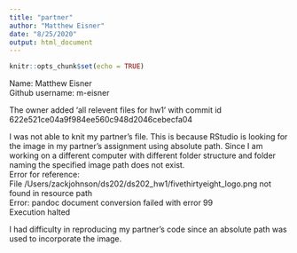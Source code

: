 ```yaml
---
title: "partner"
author: "Matthew Eisner"
date: "8/25/2020"
output: html_document
---
```


```r
knitr::opts_chunk$set(echo = TRUE)
```
Name: Matthew Eisner  
Github username: m-eisner

The owner added 'all relevent files for hw1' with commit id 622e521ce04a9f984ee560c948d2046cebecfa04

I was not able to knit my partner's file. This is because RStudio is looking for the image in my partner's assignment using absolute path. Since I am working on a different computer with different folder structure and folder naming the specified image path does not exist.  
Error for reference:  
File /Users/zackjohnson/ds202/ds202_hw1/fivethirtyeight_logo.png not found in resource path  
Error: pandoc document conversion failed with error 99  
Execution halted

I had difficulty in reproducing my partner's code since an absolute path was used to incorporate the image.